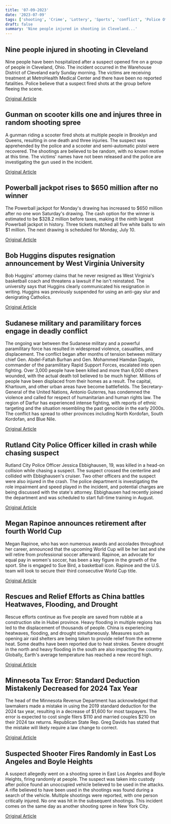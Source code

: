 ```yaml
---
title: '07-09-2023'
date: '2023-07-09'
tags: ['shooting', 'Crime', 'Lottery', 'Sports', 'conflict', 'Police Officer, Crash', 'Disasters', 'Tax Error']
draft: false
summary: 'Nine people injured in shooting in Cleveland...'
---
```


## Nine people injured in shooting in Cleveland
Nine people have been hospitalized after a suspect opened fire on a group of people in Cleveland, Ohio. The incident occurred in the Warehouse District of Cleveland early Sunday morning. The victims are receiving treatment at MetroHealth Medical Center and there have been no reported fatalities. Police believe that a suspect fired shots at the group before fleeing the scene.

[Original Article](https://abcnews.go.com/US/9-injured-ohio-shooting-early-sunday-morning-police/story?id=100952573)

## Gunman on scooter kills one and injures three in random shooting spree
A gunman riding a scooter fired shots at multiple people in Brooklyn and Queens, resulting in one death and three injuries. The suspect was apprehended by the police and a scooter and semi-automatic pistol were recovered. The shootings are believed to be random, with no known motive at this time. The victims' names have not been released and the police are investigating the gun used in the incident.

[Original Article](https://abcnews.go.com/US/1-dead-3-injured-after-gunman-fired-scooter/story?id=100914465)

## Powerball jackpot rises to $650 million after no winner
The Powerball jackpot for Monday's drawing has increased to $650 million after no one won Saturday's drawing. The cash option for the winner is estimated to be $328.2 million before taxes, making it the ninth largest Powerball jackpot in history. Three tickets matched all five white balls to win $1 million. The next drawing is scheduled for Monday, July 10.

[Original Article](https://abcnews.go.com/US/powerball-jackpot-rises-650-million/story?id=100939918)

## Bob Huggins disputes resignation announcement by West Virginia University
Bob Huggins' attorney claims that he never resigned as West Virginia's basketball coach and threatens a lawsuit if he isn't reinstated. The university says that Huggins clearly communicated his resignation in writing. Huggins was previously suspended for using an anti-gay slur and denigrating Catholics.

[Original Article](https://abcnews.go.com/Sports/wireStory/bob-huggins-resigned-west-virginias-coach-job-back-100928098)

## Sudanese military and paramilitary forces engage in deadly conflict
The ongoing war between the Sudanese military and a powerful paramilitary force has resulted in widespread violence, casualties, and displacement. The conflict began after months of tension between military chief Gen. Abdel-Fattah Burhan and Gen. Mohammed Hamdan Dagalo, commander of the paramilitary Rapid Support Forces, escalated into open fighting. Over 3,000 people have been killed and more than 6,000 others wounded, with the actual death toll believed to be much higher. Millions of people have been displaced from their homes as a result. The capital, Khartoum, and other urban areas have become battlefields. The Secretary-General of the United Nations, Antonio Guterres, has condemned the violence and called for respect of humanitarian and human rights law. The region of Darfur has experienced intense fighting, with reports of ethnic targeting and the situation resembling the past genocide in the early 2000s. The conflict has spread to other provinces including North Kordofan, South Kordofan, and Blue Nile.

[Original Article](https://abcnews.go.com/International/wireStory/chief-sudan-brink-full-scale-civil-war-after-100947804)

## Rutland City Police Officer killed in crash while chasing suspect
Rutland City Police Officer Jessica Ebbighausen, 19, was killed in a head-on collision while chasing a suspect. The suspect crossed the centerline and collided with Ebbighausen's cruiser. Two other officers and the suspect were also injured in the crash. The police department is investigating the role impairment and speed played in the incident, and potential charges are being discussed with the state's attorney. Ebbighausen had recently joined the department and was scheduled to start full-time training in August.

[Original Article](https://abcnews.go.com/US/wireStory/vermont-police-officer-aged-19-died-crash-burglary-100896373)

## Megan Rapinoe announces retirement after fourth World Cup
Megan Rapinoe, who has won numerous awards and accolades throughout her career, announced that the upcoming World Cup will be her last and she will retire from professional soccer afterward. Rapinoe, an advocate for equal pay in women's soccer, has been a key figure in the growth of the sport. She is engaged to Sue Bird, a basketball icon. Rapinoe and the U.S. team will look to secure their third consecutive World Cup title.

[Original Article](https://abcnews.go.com/Sports/wireStory/us-soccer-star-megan-rapinoe-announces-shell-retire-100905637)

## Rescues and Relief Efforts as China battles Heatwaves, Flooding, and Drought
Rescue efforts continue as five people are saved from rubble at a construction site in Hubei province. Heavy flooding in multiple regions has led to the displacement of thousands of people. China is experiencing heatwaves, flooding, and drought simultaneously. Measures such as opening air raid shelters are being taken to provide relief from the extreme heat. Some deaths have been reported due to heat strokes. Severe drought in the north and heavy flooding in the south are also impacting the country. Globally, Earth's average temperature has reached a new record high.

[Original Article](https://abcnews.go.com/International/wireStory/9-missing-china-landslide-sparked-heavy-rains-amid-100932980)

## Minnesota Tax Error: Standard Deduction Mistakenly Decreased for 2024 Tax Year
The head of the Minnesota Revenue Department has acknowledged that lawmakers made a mistake in using the 2019 standard deduction for the 2024 tax year, resulting in a decrease of $1,600 for most taxpayers. The error is expected to cost single filers $110 and married couples $210 on their 2024 tax returns. Republican State Rep. Greg Davids has stated that the mistake will likely require a law change to correct.

[Original Article](https://abcnews.go.com/US/wireStory/minnesota-officials-error-tax-cut-bill-cost-taxpayers-100900746)

## Suspected Shooter Fires Randomly in East Los Angeles and Boyle Heights
A suspect allegedly went on a shooting spree in East Los Angeles and Boyle Heights, firing randomly at people. The suspect was taken into custody after police found an unoccupied vehicle believed to be used in the attacks. A rifle believed to have been used in the shootings was found during a search of the vehicle. Multiple shootings were reported, with one person critically injured. No one was hit in the subsequent shootings. This incident comes on the same day as another shooting spree in New York City.

[Original Article](https://abcnews.go.com/US/wireStory/los-angeles-police-arrest-suspect-apparent-random-shootings-100953298)
